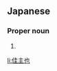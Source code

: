 ==Japanese==
{{ja-kanjitab|か|す|k2=ず|や}}

===Proper noun===
{{ja-pos|かずや|proper}}

# {{given name|male|lang=ja|sort=かずや}}

[[li:佳主也]]